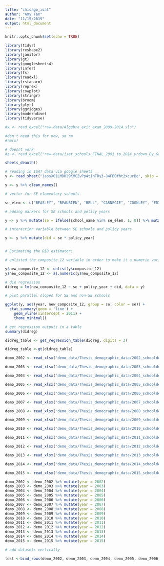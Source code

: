 ```yaml
---
title: "chicago_isat"
author: "Amy Tan"
date: "11/15/2019"
output: html_document
---
```


```r
knitr::opts_chunk$set(echo = TRUE)

library(tidyr)
library(reshape2)
library(janitor)
library(gt)
library(googlesheets4)
library(infer)
library(fs)
library(readxl)
library(rstanarm)
library(reprex)
library(cowplot)
library(stringr)
library(broom)
library(plyr)
library(ggridges)
library(moderndive)
library(tidyverse)
```

```r
#x <- read_excel("raw-data/Algebra_exit_exam_2009-2014.xls")

#don't need this for now, so rm
#rm(x)

# doesnt work
#z <- read_excel("raw-data/isat_schools_FINAL_2001_to_2014_yrdown_By_Grade_wELL_Official_20140828")

sheets_deauth()

# reading in ISAT data via google sheets
y <- read_sheet("1aosXO1LMDHl9KMCZvPp4tinTRy3-84FBOfht2xcurBo", skip = 1)

y <- y %>% clean_names() 

```

```r

# vector for SE elementary schools

se_elem <- c("BEASLEY", "BEAUBIEN", "BELL", "CARNEGIE", "COONLEY", "EDISON, T", "KELLER", "LENART", "MCPHERSON", "NATIONAL TEACHERS", "PRITZKER", "GREELEY", "OROZCO", "PULASKI", "BRONZEVILLE LTHOUSE CHTR CAMPUS", "DECATUR", "MCDADE", "POE", "SKINNER", "SKINNER NORTH")

# adding markers for SE schools and policy years

y <- y %>% mutate(se = ifelse(school_name %in% se_elem, 1, 0)) %>% mutate(policy_year = ifelse(year >2010, 1, 0))

# interaction variable between SE schools and policy years

y <- y %>% mutate(did = se * policy_year)


# Estimating the DID estimator:

# unlisted the composite_12 variable in order to make it a numeric variable 

y$new_composite_12 <- unlist(y$composite_12)
y$new_composite_12 <- as.numeric(y$new_composite_12)

# did regression
didreg = lm(new_composite_12 ~ se + policy_year + did, data = y)

# plot parallel slopes for SE and non-SE schools

ggplot(y, aes(year, new_composite_12, group = se, color = se)) +
  stat_summary(geom = 'line') +
    geom_vline(xintercept = 2011) +
    theme_minimal()

# get regression outputs in a table
summary(didreg)

didreg_table <- get_regression_table(didreg, digits = 3)

didreg_table <-gt(didreg_table)

```
```r


demo_2002 <- read_xlsx("demo_data/Thesis_demographic_data/2002_schooldemo.xlsx", skip = 1, col_names = TRUE, col_types = "text") 

demo_2003 <- read_xlsx("demo_data/Thesis_demographic_data/2003_schooldemo.xlsx", skip = 1, col_names = TRUE, col_types = "text")

demo_2004 <- read_xlsx("demo_data/Thesis_demographic_data/2004_schooldemo.xlsx", skip = 1, col_names = TRUE, col_types = "text")

demo_2005 <- read_xlsx("demo_data/Thesis_demographic_data/2005_schooldemo.xlsx", skip = 1, col_names = TRUE, col_types = "text")

demo_2006 <- read_xlsx("demo_data/Thesis_demographic_data/2006_schooldemo.xlsx", skip = 1, col_names = TRUE, col_types = "text")

demo_2007 <- read_xlsx("demo_data/Thesis_demographic_data/2007_schooldemo.xlsx", skip = 1, col_names = TRUE, col_types = "text")

demo_2008 <- read_xlsx("demo_data/Thesis_demographic_data/2008_schooldemo.xlsx", skip = 1, col_names = TRUE, col_types = "text")

demo_2009 <- read_xlsx("demo_data/Thesis_demographic_data/2009_schooldemo.xlsx", skip = 1, col_names = TRUE, col_types = "text")

demo_2010 <- read_xlsx("demo_data/Thesis_demographic_data/2010_schooldemo.xlsx", skip = 1, col_names = TRUE, col_types = "text")

demo_2011 <- read_xlsx("demo_data/Thesis_demographic_data/2011_schooldemo.xlsx", skip = 1, col_names = TRUE, col_types = "text")

demo_2012 <- read_xlsx("demo_data/Thesis_demographic_data/2012_schooldemo.xlsx", skip = 1, col_names = TRUE, col_types = "text")

demo_2013 <- read_xlsx("demo_data/Thesis_demographic_data/2013_schooldemo.xlsx", skip = 1, col_names = TRUE, col_types = "text")

demo_2014 <- read_xlsx("demo_data/Thesis_demographic_data/2014_schooldemo.xlsx", skip = 1, col_names = TRUE, col_types = "text")

demo_2015 <- read_xlsx("demo_data/Thesis_demographic_data/2015_schooldemo.xlsx", skip = 1, col_names = TRUE, col_types = "text")

demo_2002 <- demo_2002 %>% mutate(year = 2002)
demo_2003 <- demo_2003 %>% mutate(year = 2003)
demo_2004 <- demo_2004 %>% mutate(year = 2004)
demo_2005 <- demo_2005 %>% mutate(year = 2005)
demo_2006 <- demo_2006 %>% mutate(year = 2006)
demo_2007 <- demo_2007 %>% mutate(year = 2007)
demo_2008 <- demo_2008 %>% mutate(year = 2008)
demo_2009 <- demo_2009 %>% mutate(year = 2009)
demo_2010 <- demo_2010 %>% mutate(year = 2010)
demo_2011 <- demo_2011 %>% mutate(year = 2011)
demo_2012 <- demo_2012 %>% mutate(year = 2012)
demo_2013 <- demo_2013 %>% mutate(year = 2013)
demo_2014 <- demo_2014 %>% mutate(year = 2014)
demo_2015 <- demo_2015 %>% mutate(year = 2015)

```

```r
# add datasets vertically 

test <-bind_rows(demo_2002, demo_2003, demo_2004, demo_2005, demo_2006, demo_2007, demo_2008, demo_2009, demo_2010, demo_2011, demo_2012, demo_2013, demo_2014, demo_2015)


```


